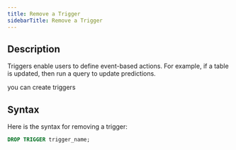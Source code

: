```yaml
---
title: Remove a Trigger
sidebarTitle: Remove a Trigger
---
```


## Description

Triggers enable users to define event-based actions. For example, if a table is updated, then run a query to update predictions.

you can create triggers

## Syntax

Here is the syntax for removing a trigger:

```sql
DROP TRIGGER trigger_name;
```
